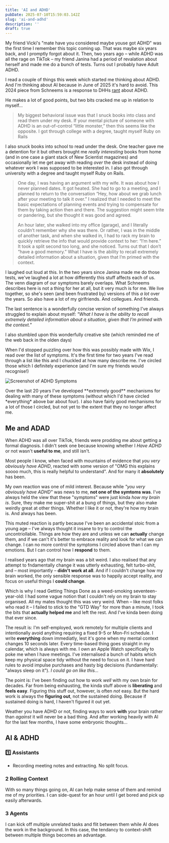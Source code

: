 ```yaml
---
title: 'AI and ADHD'
pubDate: 2025-07-10T15:59:03.142Z
slug: 'ai-and-adhd'
description: ''
draft: true
---
```



My friend Vicki's "mate have you considered maybe youse got ADHD" was the first time I remember this topic coming up. That was maybe six years back, and I promptly forgot about it. Then, two years ago – while ADHD was all the rage on TikTok – my friend Janina had a period of revalation about herself and made me do a bunch of tests. Turns out I probably have Adult ADHD.

I read a couple of things this week which started me thinking about ADHD. And I'm thinking about AI because in June of 2025 it's hard to avoid. This 2024 piece from Schneems is a response to DHHs [rant](https://web.archive.org/web/20241121071802/https://world.hey.com/dhh/cold-reading-an-adhd-affliction-44163793) about ADHD.

<BookmarkCard url="https://www.schneems.com/2024/11/21/my-red-hot-adhd-programming-affliction/" />

He makes a lot of good points, but two bits cracked me up in relation to myself...

> My biggest behavioral issue was that I snuck books into class and read them under my desk. If your mental picture of someone with ADHD is an out-of-control “little monster,” then this seems like the opposite. I got through college with a degree, taught myself Ruby on Rails

I also snuck books into school to read under the desk. One teacher gave me a detention for it but others brought me _really interesting_ books from home (and in one case a giant stack of New Scientist magazines) and occasionally let me get away with reading _over_ the desk instead of doing whatever work I was supposed to be interested in. I also got through university with a degree and taught myself Ruby on Rails.

> One day, I was having an argument with my wife. It was about how I never planned dates. It got heated. She had to go to a meeting, and I planned to return to the conversation “Hey, how about we grab lunch after your meeting to talk it over.” I realized that I needed to meet the basic expectations of planning events and trying to compensate for them by taking action then and there. The suggestion might seem trite or pandering, but she thought it was good and agreed.
>
> An hour later, she walked into my office (garage), and I literally couldn’t remember why she was there. Or rather, I was in the middle of another task, and when she walked in, I had to rack my brain to quickly retrieve the info that would provide context to her: “I’m here.” It took a split second too long, and she noticed. Turns out that I don’t “have a good memory.” What I have is the ability to recall extremely detailed information about a situation, given that I’m primed with the context.

I laughed out loud at this. In the two years since Janina made me do those tests, we've laughed a lot at how differently this stuff affects each of us. The venn diagram of our symptoms barely overlaps. What Schneems describes here is not a thing for her at all, but it very much is for me. We live together, so she's seen (and been frustrated by) versions of this _a lot_ over the years. So also have a lot of my girlfriends. And collegues. And friends.

The last sentence is a wonderfully concise version of something I've always struggled to explain about myself: _"What I have is the ability to recall extremely detailed information about a situation, given that I’m primed with the context."_

I also stumbled upon this wonderfully creative site (which reminded me of the web back in the olden days)

<BookmarkCard url="https://www.adhdexperience.com/" />

When I'd stopped puzzling over how this was possibly made with Wix, I read over the list of symptoms. It's the first time for two years I've read through a list like this and I chuckled at how many describe me. I've circled those which I definitely experience (and I'm sure my friends would recognise!)

![Screenshot of ADHD Symptoms](../../assets/notes/2025-07-10-ai-and-adhd/adhd-screenshot.png)

<Callout>
  Over the last 20 years I've developed **extremely good** mechanisms for dealing with many of these
  symptoms (without which I'd have circled *everything* above bar about four). I also have fairly
  good mechanisms for a lot of those I circled, but not yet to the extent that they no longer affect
  me.
</Callout>

## Me and ADAD

When ADHD was all over TikTok, friends were prodding me about getting a formal diagnosis. I didn't seek one because knowing whether I _Have ADHD_ or not wasn't **useful to me**, and still isn't.

Most people I know, when faced with mountains of evidence that _you very obviously have ADHD_, reacted with some version of "OMG this explains soooo much, this is really helpful to understand". And for many it **absolutely** has been.

My own reaction was one of mild interest. Because while _"you very obviously have ADHD"_ was news to me, **not one of the symtoms was**. I've always held the view that these "symptoms" were just kinda _how my brain is_. Sure, they make me super-shit at a bung of things, but they also make weirdly great at other things. Whether I like it or not, they're how my brain is. And always has been.

This muted reaction is partly because I've been an accidental stoic from a young age – I've always thought it insane to try to control the uncontriollable. Things are how they are and unless we can **actually** change them, and if we can't it's better to embrace reality and look for what we can change. I can no more control the symptoms I circled above than I can my emotions. But I can control how I **respond** to them.

I realised years ago that my brain was a bit weird. I also realised that any attempt to fndamentally change it was utterly exhausting, felt turbo-shit, and – most importantly – **didn't work at all**. And if I couldn't change how my brain worked, the only sensible response was to happily accept reality, and focus on useful things I **could change**.

Which is why I read Getting Things Done as a weed-smoking seventeen-year-old: I had some vague notion that I couldn't rely on my brain to stay organised. All my mates thought this was very weird. When – like most folks who read it – I failed to stick to the "GTD Way" for more than a minute, I took the bits that **actually helped me** and left the rest. And I've kinda been doing that ever since.

The result is: I'm self-employed, work remotely for multiple clients and intentionally avoid anything requiring a fixed 9-5 or Mon-Fri schedule. I write **everything** down immediatly, lest it's gone when my mental context changes 10 seconds later. Every time-based thing goes straight in my calendar, which is always with me. I own an Apple Watch specifically to poke me when I have meetings. I've internalised a bunch of habits which keep my physical space tidy without the need to focus on it. I have hard rules to avoid impulse purchases and hasty big decisions (fundamentally: "always sleep on it"). _I could go on like this..._

The point is: I've been finding out how to work _well_ with my own brain for decades. Far from being exhausting, the kinda stuff above is **liberating** and **feels easy**. Figuring this stuff out, however, is often _not_ easy. But the hard work is always the **figuring out**, not the sustained doing. Because if sustained doing is hard, I haven't figured it out yet.

Weather you have ADHD or not, finding ways to work **with** your brain rather than _against_ it will never be a bad thing. And after working heavily with AI for the last few months, I have some embryonic thoughts...

## AI & ADHD

### 1️⃣ Assistants

- Recording meeting notes and extracting. No split focus.

### 2 Rolling Context

With so many things going on, AI can help make sense of them and remind me of my priorities.
I can side-quest for an hour until I get bored and pick up easily afterwards.

### 3 Agents

I can kick off multiple unrelated tasks and flit between them while AI does the work in the background. In this case, the tendancy to context-shift between multiple things becomes an advantage.

